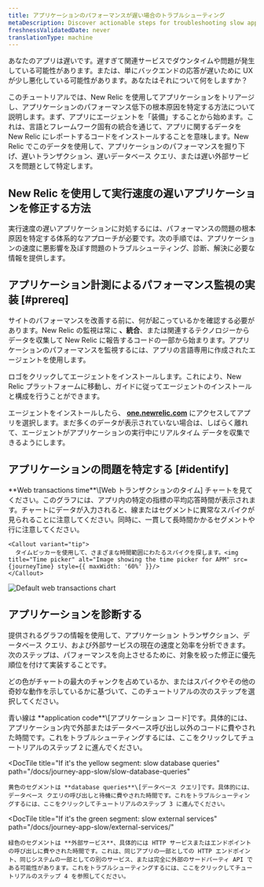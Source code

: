 ```yaml
---
title: アプリケーションのパフォーマンスが遅い場合のトラブルシューティング
metaDescription: Discover actionable steps for troubleshooting slow application performance to identify and resolve issues for a smoother user experience.
freshnessValidatedDate: never
translationType: machine
---
```




あなたのアプリは遅いです。遅すぎて関連サービスでダウンタイムや問題が発生している可能性があります。または、単にバックエンドの応答が遅いために UX が少し悪化している可能性があります。あなたはそれについて何をしますか？

このチュートリアルでは、New Relic を使用してアプリケーションをトリアージし、アプリケーションのパフォーマンス低下の根本原因を特定する方法について説明します。まず、アプリにエージェントを「装備」することから始めます。これは、言語とフレームワーク固有の統合を通じて、アプリに関するデータを New Relic にレポートするコードをインストールすることを意味します。New Relic でこのデータを使用して、アプリケーションのパフォーマンスを掘り下げ、遅いトランザクション、遅いデータベース クエリ、または遅い外部サービスを問題として特定します。

## New Relic を使用して実行速度の遅いアプリケーションを修正する方法

実行速度の遅いアプリケーションに対処するには、パフォーマンスの問題の根本原因を特定する体系的なアプローチが必要です。次の手順では、アプリケーションの速度に悪影響を及ぼす問題のトラブルシューティング、診断、解決に必要な情報を提供します。

## アプリケーション計測によるパフォーマンス監視の実装 [#prereq]

サイトのパフォーマンスを改善する前に、何が起こっているかを確認する必要があります。New Relic の監視は常に **、統合**、または関連するテクノロジーからデータを収集して New Relic に報告するコードの一部から始まります。アプリケーションのパフォーマンスを監視するには、アプリの言語専用に作成されたエージェントを使用します。

ロゴをクリックしてエージェントをインストールします。これにより、New Relic プラットフォームに移動し、ガイドに従ってエージェントのインストールと構成を行うことができます。

<TechTileGrid>
  <TechTile
    name="Go agent"
    icon="logo-go"
    to="https://one.newrelic.com/nr1-core?state=985d4005-ba90-a8c7-1da1-2af34539b03b"
  />

  <TechTile
    name="Java agent"
    icon="logo-java"
    to="https://one.newrelic.com/nr1-core?state=80d18bcb-4919-1fcb-2b77-9406838eb916"
  />

  <TechTile
    name=".NET agent"
    icon="logo-dotnet"
    to="https://one.newrelic.com/nr1-core?state=30e93090-6dfa-6b70-8e75-472f54414355"
  />

  <TechTile
    name="Node.js agent"
    icon="logo-nodejs"
    to="https://one.newrelic.com/marketplace/install-data-source?state=be2e62fa-cc3b-c428-27c4-8d662c9e80a1"
  />

  <TechTile
    name="PHP agent"
    icon="logo-php"
    to="https://one.newrelic.com/nr1-core?state=aa633b41-72d4-009c-3abf-55dcf64894fe"
  />

  <TechTile
    name="Python agent"
    icon="logo-python"
    to="https://one.newrelic.com/nr1-core?state=20fda75b-58fb-a92a-f9e1-7b052035c6e8"
  />

  <TechTile
    name="Ruby agent"
    icon="logo-ruby"
    to="https://one.newrelic.com/nr1-core?state=d69143ab-605c-579b-25bf-cc6e5fee5b80"
  />
</TechTileGrid>

エージェントをインストールしたら、 **[one.newrelic.com](https://one.newrelic.com/nr1-core?filters=(domain%3D'APM'ANDtype%3D'APPLICATION'))** にアクセスしてアプリを選択します。まだ多くのデータが表示されていない場合は、しばらく離れて、エージェントがアプリケーションの実行中にリアルタイム データを収集できるようにします。

## アプリケーションの問題を特定する [#identify]

<SideBySide>
  <Side>
    **Web transactions time**\[Web トランザクションのタイム] チャートを見てください。このグラフには、アプリ内の特定の指標の平均応答時間が表示されます。チャートにデータが入力されると、線またはセグメントに異常なスパイクが見られることに注意してください。同時に、一貫して長時間かかるセグメントや行に注意してください。

    <Callout variant="tip">
      タイムピッカーを使用して、さまざまな時間範囲にわたるスパイクを探します。<img title="Time picker" alt="Image showing the time picker for APM" src={journeyTime} style={{ maxWidth: '60%' }}/>
    </Callout>
  </Side>

  <Side>
    <img
      title="Default web transactions chart"
      alt="Default web transactions chart"
      src={journeyWebTrans}
    />
  </Side>
</SideBySide>

## アプリケーションを診断する

提供されるグラフの情報を使用して、アプリケーション トランザクション、データベース クエリ、および外部サービスの現在の速度と効率を分析できます。次のステップは、パフォーマンスを向上させるために、対象を絞った修正に優先順位を付けて実装することです。

どの色がチャートの最大のチャンクを占めているか、またはスパイクやその他の奇妙な動作を示しているかに基づいて、このチュートリアルの次のステップを選択してください。

<DocTiles>
  <DocTile
    title="If it's the blue line: slow application traces"
    path="/docs/journey-app-slow/problematic-transactions"
  >
    青い線は **application code**\[アプリケーション コード]です。具体的には、アプリケーション内で外部またはデータベース呼び出し以外のコードに費やされた時間です。これをトラブルシューティングするには、ここをクリックしてチュートリアルのステップ 2 に進んでください。
  </DocTile>

  <DocTile
    title="If it's the yellow segment: slow database queries"
    path="/docs/journey-app-slow/slow-database-queries"
  >
    黄色のセグメントは **database queries**\[データベース クエリ]です。具体的には、データベース クエリの呼び出しと待機に費やされた時間です。これをトラブルシューティングするには、ここをクリックしてチュートリアルのステップ 3 に進んでください。
  </DocTile>

  <DocTile
    title="If it's the green segment: slow external services"
    path="/docs/journey-app-slow/external-services/"
  >
    緑色のセグメントは **外部サービス**、具体的には HTTP サービスまたはエンドポイントの呼び出しに費やされた時間です。これは、同じアプリの一部としての HTTP エンドポイント、同じシステムの一部としての別のサービス、または完全に外部のサードパーティ API である可能性があります。これをトラブルシューティングするには、ここをクリックしてチュートリアルのステップ 4 を参照してください。
  </DocTile>
</DocTiles>